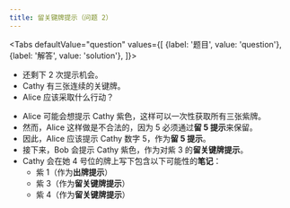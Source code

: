 ```yaml
---
title: 留关键牌提示（问题 2）
---
```



<BeginnersGuideProgress id="critical-save-question-2" />

<Tabs
  defaultValue="question"
  values={[
    {label: '题目', value: 'question'},
    {label: '解答', value: 'solution'},
  ]}>
<TabItem value="question">

- 还剩下 2 次提示机会。
- Cathy 有三张连续的关键牌。
- Alice 应该采取什么行动？

</TabItem>
<TabItem value="solution">

- Alice 可能会想提示 Cathy 紫色，这样可以一次性获取所有三张紫牌。
- 然而，Alice 这样做是不合法的，因为 5 必须通过**留 5 提示**来保留。
- 因此，Alice 应该提示 Cathy 数字 5，作为**留 5 提示**。
- 接下来，Bob 会提示 Cathy 紫色，作为对紫 3 的**留关键牌提示**。
- Cathy 会在她 4 号位的牌上写下包含以下可能性的**笔记**：
  - 紫 1（作为**出牌提示**）
  - 紫 3（作为**留关键牌提示**）
  - 紫 4（作为**留关键牌提示**）

</TabItem>
</Tabs>

<CriticalSaveQuestion2 />
